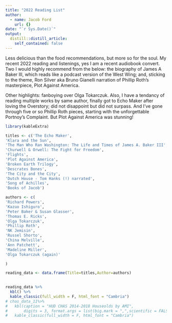 ```yaml
---
title: "2022 Reading List"
author:
  - name: Jacob Ford
    url: {}
date: "`r Sys.Date()`"
output:
  distill::distill_article:
    self_contained: false
---
```




Less delicious than the food recommendations, but more so for the soul. My recent 2022 reading and listenings, yes I am a recent audiobook convert. Two I would highly recommend from the below: the biography of James A Baker III, which reads like a podcast version of the West Wing; and, sticking to the theme, Ron Silver aka Bruno Gianelli narration of Phillip Roth's masterpiece, Plot Against America. 

Other highlights: fanboying over Olga Tokarczuk. Also, I have a tendancy of reading multiple works by same author, finally got to Echo Maker after loving the Overstory; did not disappoint but did not surpass. And I've gone through five or so Phillip Roth pieces, starting with the unforgettable Portnoy's Complaint. But Plot Against America was stunning!  

```r

library(kableExtra)

titles <- c('The Echo Maker',
'Klara and the Sun',
'The Man Who Ran Washington: The Life and Times of James A. Baker III',
'Churwell & Orwell: The Fight for Freedom',
'Flights',
'Plot Against America',
'Broken Earth Trilogy',
'Descrates Bones',
'The City and the City',
'Dutch House - Tom Hanks (!) narrated',
'Song of Achilles',
'Books of Jacob')

authors <- c(
'Richard Powers',
'Kazuo Ishiguro',
'Peter Baker & Susan Glasser',
'Thomas E. Ricks',
'Olga Tokarczuk',
'Phillip Roth',
'NK Jemisin',
'Russel Shorto',
'China Melville',
'Ann Patchett',
'Madeline Miller',
'Olga Tokarczuk (again)'

)

reading_data <- data.frame(Title=titles,Author=authors)
                           

reading_data %>%
  kbl() %>%
  kable_classic(full_width = F, html_font = "Cambria")
# chas_data_11%>%
#   kbl(caption = "HUD CHAS 2014-2018 Houseolds by AMI",
#       digits = 3, format.args = list(big.mark = ",",scientific = FALSE)) %>%
#   kable_classic(full_width = F, html_font = "Cambria")
```

